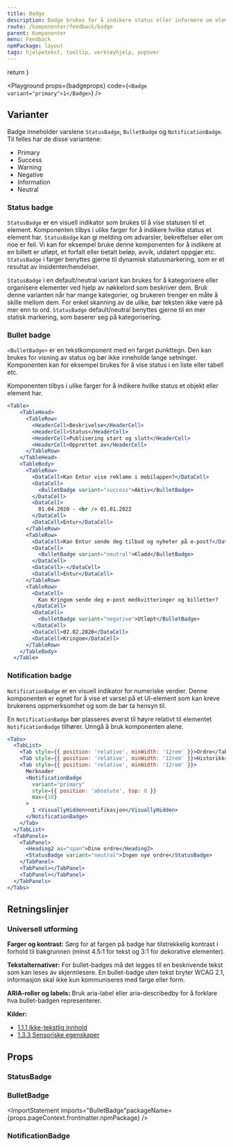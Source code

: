 ```yaml
---
title: Badge
description: Badge brukes for å indikere status eller informere om elementer som kan kreve brukerens oppmerksomhet og som de bør ta hensyn til.
route: /komponenter/feedback/badge
parent: Komponenter
menu: Feedback
npmPackage: layout
tags: hjelpetekst, tooltip, verktøyhjelp, popover
---
```



  return <SEO title={props.pageContext.frontmatter.title} description={props.pageContext.frontmatter.description} pathname={props.pageContext.frontmatter.route} />
}

<PageHeader />

<Playground props={badgeprops} code={`<Badge variant="primary">1</Badge>`} />

## Varianter
Badge inneholder varslene `StatusBadge`, `BulletBadge` og `NotificationBadge`. Til felles har de disse variantene:
- Primary
- Success
- Warning
- Negative
- Information
- Neutral

### Status badge

`StatusBadge` er en visuell indikator som brukes til å vise statusen til et element.
Komponenten tilbys i ulike farger for å indikere hvilke status et element har.
`StatusBadge` kan gi melding om advarsler, bekreftelser eller om noe er feil.
Vi kan for eksempel bruke denne komponenten for å indikere at en billett er utløpt, et forfalt eller betalt beløp, avvik, utdatert oppgjør etc.
`StatusBadge` i farger benyttes gjerne til dynamisk statusmarkering, som er et resultat av insidenter/hendelser.

`StatusBadge` i en default/neutral variant kan brukes for å kategorisere eller organisere elementer ved hjelp av nøkkelord som beskriver dem.
Bruk denne varianten når har mange kategorier, og brukeren trenger en måte å skille mellom dem.
For enkel skanning av de ulike, bør teksten ikke være på mer enn to ord.
`StatusBadge` default/neutral benyttes gjerne til en mer statisk markering, som baserer seg på kategorisering.

### Bullet badge

`<BulletBadge>` er en tekstkomponent med en farget punkttegn.
Den kan brukes for visning av status og bør ikke inneholde lange setninger.
Komponenten kan for eksempel brukes for å vise status i en liste eller tabell etc.

Komponenten tilbys i ulike farger for å indikere hvilke status et objekt eller element har.

```jsx
<Table>
    <TableHead>
      <TableRow>
        <HeaderCell>Beskrivelse</HeaderCell>
        <HeaderCell>Status</HeaderCell>
        <HeaderCell>Publisering start og slutt</HeaderCell>
        <HeaderCell>Opprettet av</HeaderCell>
      </TableRow>
    </TableHead>
    <TableBody>
      <TableRow>
        <DataCell>Kan Entur vise reklame i mobilappen?</DataCell>
        <DataCell>
          <BulletBadge variant="success">Aktiv</BulletBadge>
        </DataCell>
        <DataCell>
          01.04.2020 - <br /> 01.01.2022
        </DataCell>
        <DataCell>Entur</DataCell>
      </TableRow>
      <TableRow>
        <DataCell>Kan Entur sende deg tilbud og nyheter på e-post?</DataCell>
        <DataCell>
          <BulletBadge variant="neutral">Kladd</BulletBadge>
        </DataCell>
        <DataCell>-</DataCell>
        <DataCell>Entur</DataCell>
      </TableRow>
      <TableRow>
        <DataCell>
          Kan Kringom sende deg e-post medkvitteringer og billetter?
        </DataCell>
        <DataCell>
          <BulletBadge variant="negative">Utløpt</BulletBadge>
        </DataCell>
        <DataCell>02.02.2020</DataCell>
        <DataCell>Kringom</DataCell>
      </TableRow>
    </TableBody>
  </Table>
```

### Notification badge

`NotificationBadge` er en visuell indikator for numeriske verdier.
Denne komponenten er egnet for å vise et varsel på et UI-element som kan kreve brukerens oppmerksomhet og som de bør ta hensyn til.

En `NotificationBadge` bør plasseres øverst til høyre relativt til elementet `NotificationBadge` tilhører.
Unngå å bruk komponenten alene.

```jsx
<Tabs>
  <TabList>
    <Tab style={{ position: 'relative', minWidth: '12rem' }}>Ordre</Tab>
    <Tab style={{ position: 'relative', minWidth: '12rem' }}>Historikk</Tab>
    <Tab style={{ position: 'relative', minWidth: '12rem' }}>
      Merknader
      <NotificationBadge
        variant="primary"
        style={{ position: 'absolute', top: 0 }}
        max={10}
      >
        1 <VisuallyHidden>notifikasjon</VisuallyHidden>
      </NotificationBadge>
    </Tab>
  </TabList>
  <TabPanels>
    <TabPanel>
      <Heading2 as="span">Dine ordre</Heading2>
      <StatusBadge variant="neutral">Ingen nye ordre</StatusBadge>
    </TabPanel>
    <TabPanel></TabPanel>
    <TabPanel></TabPanel>
  </TabPanels>
</Tabs>
```
 
## Retningslinjer

### Universell utforming

**Farger og kontrast:**
Sørg for at fargen på badge har tilstrekkelig kontrast i forhold til bakgrunnen (minst 4.5:1 for tekst og 3:1 for dekorative elementer).

**Tekstalternativer:** For bullet-badges må det legges til en beskrivende tekst som kan leses av skjermlesere.
En bullet-badge uten tekst bryter WCAG 2.1, informasjon skal ikke kun kommuniseres med farge eller form.

**ARIA-roller og labels:** Bruk aria-label eller aria-describedby for å forklare hva bullet-badgen representerer.

**Kilder:**
- [1.1.1 Ikke-tekstlig innhold](https://www.uutilsynet.no/wcag-standarden/111-ikke-tekstlig-innhold-niva/87)
- [1.3.3 Sensoriske egenskaper](https://www.uutilsynet.no/wcag-standarden/111-ikke-tekstlig-innhold-niva/87)

## Props

### StatusBadge

<ImportStatement imports="StatusBadge" packageName={props.pageContext.frontmatter.npmPackage} />
<Props componentName="StatusBadge" />

### BulletBadge

<ImportStatement imports="BulletBadge"packageName={props.pageContext.frontmatter.npmPackage} />
<Props componentName="BulletBadge" />

### NotificationBadge

<ImportStatement imports="NotificationBadge" packageName={props.pageContext.frontmatter.npmPackage} />
<Props componentName="NotificationBadge" />
